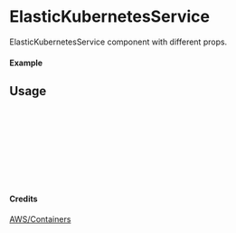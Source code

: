 
<Meta of={ElasticKubernetesService} title="AWS/Containers/ElasticKubernetesService" />

# ElasticKubernetesService

ElasticKubernetesService component with different props.

#### Example

<Canvas of={ElasticKubernetesService.Primary} />

## Usage

```ts
import { ElasticKubernetesService } from "yadl-ui";

const Example = () => {
  return (
      <ElasticKubernetesService />
  );
};

export default Example;
```

#### Credits
[AWS/Containers](https://aws-icons.com/)
